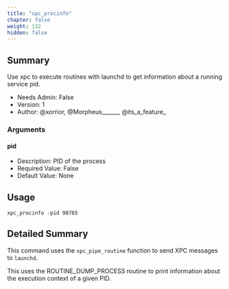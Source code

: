 ```yaml
---
title: "xpc_procinfo"
chapter: false
weight: 132
hidden: false
---
```


## Summary
Use xpc to execute routines with launchd to get information about a running service pid.
  
- Needs Admin: False  
- Version: 1  
- Author: @xorrior, @Morpheus______, @its_a_feature_  

### Arguments

#### pid

- Description: PID of the process  
- Required Value: False  
- Default Value: None

## Usage

```
xpc_procinfo -pid 98765
```


## Detailed Summary

This command uses the `xpc_pipe_routine` function to send XPC messages to `launchd`.

This uses the ROUTINE_DUMP_PROCESS routine to print information about the execution context of a given PID.